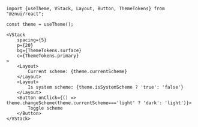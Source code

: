 ```tsx
import {useTheme, VStack, Layout, Button, ThemeTokens} from "@znui/react";

const theme = useTheme();

<VStack
    spacing={5}
    p={20}
    bg={ThemeTokens.surface}
    c={ThemeTokens.primary}
>
    <Layout>
        Current scheme: {theme.currentScheme}
    </Layout>
    <Layout>
        Is system scheme: {theme.isSystemScheme ? 'true': 'false'}
    </Layout>
    <Button onClick={() => theme.changeScheme(theme.currentScheme==='light' ? 'dark': 'light')}>
        Toggle scheme
    </Button>
</VStack>
```
